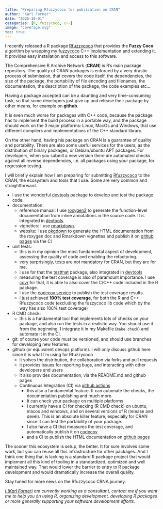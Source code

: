 ```yaml
---
title: "Preparing Rfuzzycoco for publication on CRAN"
author: "Karl Forner"
date: "2025-10-01"
categories: [R, fuzzycoco, c++]
image: "coverage.svg"
toc: true
---
```


I recently released a R package [Rfuzzycoco](https://github.com/Lonza-RND-Data-Science/Rfuzzycoco) that provides
the **Fuzzy Coco** algorithm by wrapping my [fuzzycoco](https://github.com/Lonza-RND-Data-Science/fuzzycoco) C++
implementation and extending it. It provides easy installation and access to this software.

The Comprehensive R Archive Network (**CRAN**) is R's main package repository. 
The quality of CRAN packages is enforced by a very drastic process of submission, that covers the code itself, 
the dependencies, the size of the package, the portability of file encoding and filenames, the documentation, 
the description of the package, the code examples etc...

Having a package accepted can be a daunting and very time-consuming task, so that some developers just give up 
and release their package by other means, for example on **github**.

It is even much worse for packages with C++ code, because the package has to implement the build process in a portable way, 
and the package should work on the 3 major platforms: Linux, MacOs and Windows, that use different compilers and 
implementations of the C++ standard library. 

On the other hand, having his package on CRAN is a guarantee of quality and portability. There are also some useful 
services for the users, as the distribution of binary packages, or Debian/ubuntu APT packages. 
For developers, when you submit a new version there are automated checks against all reverse dependencies, i.e. all
packages using your package, for regression testing.

I will briefly explain how I am preparing for submitting [Rfuzzycoco](https://github.com/Lonza-RND-Data-Science/Rfuzzycoco)
to the CRAN, the ecosystem and tools that I use. Some are very common and straightforward.

  - I use the wonderful [devtools](https://devtools.r-lib.org/) package to develop and test the package code.
  - documentation:
      * reference manual: I use [roxygen2](https://roxygen2.r-lib.org/) to generate the function-level documentation from inline
    annotations in the source code. It is integrated in [devtools](https://devtools.r-lib.org/).
      * vignettes: I use [rmarkdown](https://rmarkdown.rstudio.com/).
      * website: I use [pkgdown](https://pkgdown.r-lib.org/) to generate the HTML documentation from the roxygen doc and Rmarkdown vignettes
      and publish it on [github pages](https://docs.github.com/en/pages) via the CI
  - unit tests: 
    * this is in my opinion the most fundamental aspect of development, assessing the quality of code and enabling the refactoring.
    * very surprisingly, tests are not mandatory for CRAN, but they are for me.
    * I use for that the [testthat](https://testthat.r-lib.org/) package, also integrated in [devtools](https://devtools.r-lib.org/)
    * measuring the test coverage is also of paramount importance. I use [covr](https://covr.r-lib.org/) for that, it is 
      able to also cover the C/C++ code included in the R package.
    * I use the [codecov service](https://app.codecov.io/gh/Lonza-RND-Data-Science/Rfuzzycoco) to publish the test coverage results.
    * I just achieved **100% test coverage**, for both the R and C++ Rfuzzycoco code (excluding the fuzzycoco lib code which
    by the way has also 100% test coverage)
  - R CMD check: 
    * this is a fundamental tool that implements lots of checks on your package, and also run the tests in a realistic way. You should use it from the beginning. I integrate it in my Makefile (`make check`) and automate it in the CI. 
  - git: of course your code must be versioned, and should use branches for developing new features.
  - github (or equivalent devops platform). I will only discuss github here since it is what I'm using for Rfuzzycoco
    - it solves the distribution, the collaboration via forks and pull requests
    - it provides issues for reporting bugs, and interacting with other developers and users
    - it also provides documentation, via the README.md and github pages
    - Continuous Integration (CI) via [github actions](https://github.com/features/actions)
      - this also a fundamental feature. It can automate the checks, the documentation publishing and much more.
      - It can check your package on multiple platforms
      - I currently have a CI for checking (R CMD check) on ubuntu, macos and windows, and on several versions of R (release and devel). 
      This is an absolute killer feature, especially for CRAN since it can test the portability of your package.
      - I also have a CI that measures the test coverage, and automatically publish it on [codecov](https://app.codecov.io/gh/Lonza-RND-Data-Science/Rfuzzycoco)
      - and a CI to publish the HTML documentation on [github pages](https://docs.github.com/en/pages)

The sooner this ecosystem is setup, the better. It for sure involves some work, but you can reuse all this infrastructure
for other packages. And I think one thing that is lacking is a standard R package project that would implement all this kind of 
tooling in a standardized, optimized and well maintained way. That would lower the barrier to entry to R package development
and would dramatically increase the overall quality.

Stay tuned for more news on the Rfuzzycoco CRNA journey.


*[I (Karl Forner)](../../about) am currently working as a consultant, contact me if you want me to help you on using R, 
organizing development, developing R packages or more generally supporting your software development efforts.*


